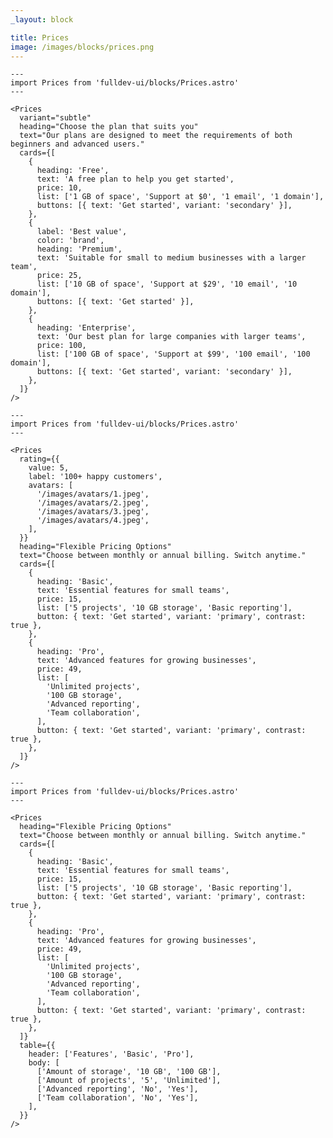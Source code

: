 ```yaml
---
_layout: block

title: Prices
image: /images/blocks/prices.png
---
```


```astro live
---
import Prices from 'fulldev-ui/blocks/Prices.astro'
---

<Prices
  variant="subtle"
  heading="Choose the plan that suits you"
  text="Our plans are designed to meet the requirements of both beginners and advanced users."
  cards={[
    {
      heading: 'Free',
      text: 'A free plan to help you get started',
      price: 10,
      list: ['1 GB of space', 'Support at $0', '1 email', '1 domain'],
      buttons: [{ text: 'Get started', variant: 'secondary' }],
    },
    {
      label: 'Best value',
      color: 'brand',
      heading: 'Premium',
      text: 'Suitable for small to medium businesses with a larger team',
      price: 25,
      list: ['10 GB of space', 'Support at $29', '10 email', '10 domain'],
      buttons: [{ text: 'Get started' }],
    },
    {
      heading: 'Enterprise',
      text: 'Our best plan for large companies with larger teams',
      price: 100,
      list: ['100 GB of space', 'Support at $99', '100 email', '100 domain'],
      buttons: [{ text: 'Get started', variant: 'secondary' }],
    },
  ]}
/>
```

```astro live
---
import Prices from 'fulldev-ui/blocks/Prices.astro'
---

<Prices
  rating={{
    value: 5,
    label: '100+ happy customers',
    avatars: [
      '/images/avatars/1.jpeg',
      '/images/avatars/2.jpeg',
      '/images/avatars/3.jpeg',
      '/images/avatars/4.jpeg',
    ],
  }}
  heading="Flexible Pricing Options"
  text="Choose between monthly or annual billing. Switch anytime."
  cards={[
    {
      heading: 'Basic',
      text: 'Essential features for small teams',
      price: 15,
      list: ['5 projects', '10 GB storage', 'Basic reporting'],
      button: { text: 'Get started', variant: 'primary', contrast: true },
    },
    {
      heading: 'Pro',
      text: 'Advanced features for growing businesses',
      price: 49,
      list: [
        'Unlimited projects',
        '100 GB storage',
        'Advanced reporting',
        'Team collaboration',
      ],
      button: { text: 'Get started', variant: 'primary', contrast: true },
    },
  ]}
/>
```

```astro live
---
import Prices from 'fulldev-ui/blocks/Prices.astro'
---

<Prices
  heading="Flexible Pricing Options"
  text="Choose between monthly or annual billing. Switch anytime."
  cards={[
    {
      heading: 'Basic',
      text: 'Essential features for small teams',
      price: 15,
      list: ['5 projects', '10 GB storage', 'Basic reporting'],
      button: { text: 'Get started', variant: 'primary', contrast: true },
    },
    {
      heading: 'Pro',
      text: 'Advanced features for growing businesses',
      price: 49,
      list: [
        'Unlimited projects',
        '100 GB storage',
        'Advanced reporting',
        'Team collaboration',
      ],
      button: { text: 'Get started', variant: 'primary', contrast: true },
    },
  ]}
  table={{
    header: ['Features', 'Basic', 'Pro'],
    body: [
      ['Amount of storage', '10 GB', '100 GB'],
      ['Amount of projects', '5', 'Unlimited'],
      ['Advanced reporting', 'No', 'Yes'],
      ['Team collaboration', 'No', 'Yes'],
    ],
  }}
/>
```

